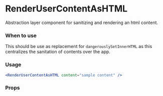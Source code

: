 
<Meta title="MDX|RenderUserContentAsHTML" component={RenderUserContentAsHTML} />

# RenderUserContentAsHTML

Abstraction layer component for sanitizing and rendering an html content.

### When to use

This should be use as replacement for `dangerouslySetInnerHTML` as this centralizes the sanitation of contents over the app.

### Usage

```jsx
<RenderUserContentAsHTML content="sample content" />
```

### Props

<ArgTypes of={RenderUserContentAsHTML} />
